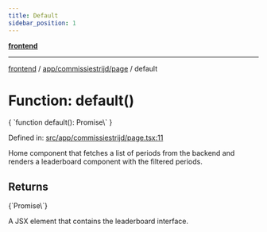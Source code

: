 ```yaml
---
title: Default
sidebar_position: 1
---
```



[**frontend**](../../../..)

***

[frontend](../../../..) / [app/commissiestrijd/page](..) / default

# Function: default()

<CodeBlock language="ts">
{ `function default(): Promise\<Element\>` }
</CodeBlock>

Defined in: [src/app/commissiestrijd/page.tsx:11](https://github.com/svsticky/CommitteeClash/blob/f974faa16c13593c1cc0eea50bf89b045abdabb5/frontend/src/app/commissiestrijd/page.tsx#L11)

Home component that fetches a list of periods from the backend
and renders a leaderboard component with the filtered periods.

## Returns
<CodeBlock language="ts">
{`Promise\<Element\>`}
</CodeBlock>

A JSX element that contains the leaderboard interface.
